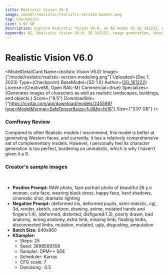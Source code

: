 ```yaml
---
title: Realistic Vision V6.0 
image: /model/realistic/realistic-version-banner.png
tag: Checkpoint
size: 3.97 GB
description: Explore Realistic Vision V6.0, an AI model by SG_161222, excelling in generating images of characters, landscapes, buildings, and objects. Ideal for commercial use.
keywords: AI, Realistic Vision V6.0, SG_161222, image generation, characters, landscapes, buildings, objects, commercial use, SD 1.5, CreativeML Open RAIL-M
---
```



# Realistic Vision V6.0

<ModelDetailCard 
  Name={<span>ealistic Vision V6.0</span>}
  Image={"/model/realistic/realistic-version-modelimg.png"}
  Uploaded={<span>Dec 1, 2023</span>}
  Type={<span>Checkpoint</span>}
  BaseModel={<span>SD 1.5</span>}
  Author={<a href="https://civitai.com/user/SG_161222">SG_161222</a>}
  License={<span>CreativeML Open RAIL-M</span>}
  Commercial={true}
  Specializes={<span>Generates images of characters as well as realistic landscapes, buildings, and objects.</span>}
  Score={"8.5"}
  Downloadlink={"https://civitai.com/api/download/models/245598?type=Model&format=SafeTensor&size=full&fp=fp16"}
  Size={"3.97 GB"}
/>

### Comflowy Review
Compared to other Realistic models I recommend, this model is better at generating Western faces, and currently, it has a relatively comprehensive set of complementary models. However, I personally feel its character generation is too perfect, bordering on unrealistic, which is why I haven't given it a 9.

### Creator's sample images

<br/>
<PhotoProvider>
  <PhotoView src="/model/realistic/004.png">
    <img src="/model/realistic/004.png" alt="" className='rounded-lg'/>
  </PhotoView>
</PhotoProvider>

* **Positive Prompt:** RAW photo, face portrait photo of beautiful 26 y.o woman, cute face, wearing black dress, happy face, hard shadows, cinematic shot, dramatic lighting
* **Negative Prompt:**  (deformed iris, deformed pupils, semi-realistic, cgi, 3d, render, sketch, cartoon, drawing, anime, mutated hands and fingers:1.4), (deformed, distorted, disfigured:1.3), poorly drawn, bad anatomy, wrong anatomy, extra limb, missing limb, floating limbs, disconnected limbs, mutation, mutated, ugly, disgusting, amputation
* **Batch Size:** 640x960
* **KSampler:** 
  * Steps: 25
  * Seed: 3898569358
  * Sampler: DPM++ SDE
  * Scheduler: Karras
  * CFG scale: 7
  * Denoising : 0.5